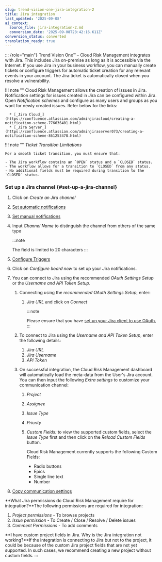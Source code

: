 ```yaml
---
slug: trend-vision-one-jira-integration-2
title: Jira integration
last_updated: '2025-09-08'
ai_context:
  source_file: jira-integration-2.md
  conversion_date: '2025-09-08T23:42:16.611Z'
conversion_status: converted
translation_ready: true
---
```


::: {role="main"}
Trend Vision One™ – Cloud Risk Management integrates with Jira. This includes Jira on-premise as long as it is accessible via the Internet. If you use Jira in your business workflow, you can manually create tickets or configure triggers for automatic ticket creation for any relevant events in your account. The Jira ticket is automatically closed when you resolve a vulnerability.

!!! note "" Cloud Risk Management allows the creation of issues in Jira. Notification settings for issues created in Jira can be configured within Jira. Open *Notification schemes* and configure as many users and groups as you want for newly created issues. Refer below for the links:

``` codeblock
  * [_Jira Cloud_](https://confluence.atlassian.com/adminjiracloud/creating-a-notification-scheme-776636401.html)
  * [_Jira Server_](https://confluence.atlassian.com/adminjiraserver073/creating-a-notification-scheme-861253478.html)
```

!!! note "" *Ticket Transition Limitations*

``` codeblock
For a smooth ticket transition, you must ensure that: 

- The Jira workflow contains an `OPEN` status and a `CLOSED` status.
- The workflow allows for a transition to `CLOSED` from any status.
- No additional fields must be required during transition to the `CLOSED` status.
```

### Set up a Jira channel {#set-up-a-jira-channel}

1.  Click on *Create an Jira channel*

2.  [Set automatic notifications](toggle-automatic-notifications.mdx)

3.  [Set manual notifications](toggle-manual-notifications.mdx)

4.  Input *Channel Name* to distinguish the channel from others of the same type

    :::note

    The field is limited to 20 characters
    :::

5.  [Configure Triggers](communication-triggers.mdx)

6.  Click on *Configure board now* to set up your Jira notifications.

7.  You can connect to Jira using the recommended *OAuth Settings Setup* or the *Username and API Token Setup*.

    1.  Connecting using the *recommended OAuth Settings Setup*, enter:

        1.  *Jira URL* and click on *Connect*

            :::note

            Please ensure that you have [set up your Jira client to use OAuth.](oauth-client-jira-setup.mdx)
            :::

    2.  To connect to Jira using the *Username and API Token Setup*, enter the following details:

        1.  *Jira URL*
        2.  *Jira Username*
        3.  *API Token*

    3.  On successful integration, the Cloud Risk Management dashboard will automatically load the meta-data from the User's Jira account. You can then input the following *Extra settings* to customize your communication channel:

        1.  *Project*

        2.  *Assignee*

        3.  *Issue Type*

        4.  *Priority*

        5.  *Custom Fields:* to view the supported custom fields, select the *Issue Type* first and then click on the *Reload Custom Fields* button.

            Cloud Risk Management currently supports the following Custom Fields:

            - Radio buttons
            - Epics
            - Single line text
            - Number

8.  [Copy communication settings](copy-communication-settings.mdx)

\*\*What Jira permissions do Cloud Risk Management require for integration?\*\*The following permissions are required for integration:

1.  *Project permissions* - To browse projects
2.  *Issue permission* - To Create / Close / Resolve / Delete issues
3.  *Comment Permissions* - To add comments

\*\*I have custom project fields in Jira. Why is the Jira integration not working?\*\*If the integration is connecting to Jira but not to the project, it could be because of the custom Jira project fields that are not yet supported. In such cases, we recommend creating a new project without custom fields.
:::
